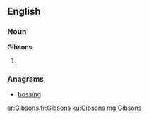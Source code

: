 ==English==

===Noun===
'''Gibsons'''

# {{plural of|[[Gibson]]}}

===Anagrams===
* [[bossing#English|bossing]]

[[ar:Gibsons]]
[[fr:Gibsons]]
[[ku:Gibsons]]
[[mg:Gibsons]]